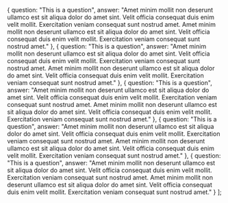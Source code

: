 ---
---

  {
    question: "This is a question",
    answer: "Amet minim mollit non deserunt ullamco est sit aliqua dolor do amet sint. Velit officia consequat duis enim velit mollit. Exercitation veniam consequat sunt nostrud amet. Amet minim mollit non deserunt ullamco est sit aliqua dolor do amet sint. Velit officia consequat duis enim velit mollit. Exercitation veniam consequat sunt nostrud amet."
  },
  {
    question: "This is a question",
    answer: "Amet minim mollit non deserunt ullamco est sit aliqua dolor do amet sint. Velit officia consequat duis enim velit mollit. Exercitation veniam consequat sunt nostrud amet. Amet minim mollit non deserunt ullamco est sit aliqua dolor do amet sint. Velit officia consequat duis enim velit mollit. Exercitation veniam consequat sunt nostrud amet."
  },
  {
    question: "This is a question",
    answer: "Amet minim mollit non deserunt ullamco est sit aliqua dolor do amet sint. Velit officia consequat duis enim velit mollit. Exercitation veniam consequat sunt nostrud amet. Amet minim mollit non deserunt ullamco est sit aliqua dolor do amet sint. Velit officia consequat duis enim velit mollit. Exercitation veniam consequat sunt nostrud amet."
  },
  {
    question: "This is a question",
    answer: "Amet minim mollit non deserunt ullamco est sit aliqua dolor do amet sint. Velit officia consequat duis enim velit mollit. Exercitation veniam consequat sunt nostrud amet. Amet minim mollit non deserunt ullamco est sit aliqua dolor do amet sint. Velit officia consequat duis enim velit mollit. Exercitation veniam consequat sunt nostrud amet."
  },
  {
    question: "This is a question",
    answer: "Amet minim mollit non deserunt ullamco est sit aliqua dolor do amet sint. Velit officia consequat duis enim velit mollit. Exercitation veniam consequat sunt nostrud amet. Amet minim mollit non deserunt ullamco est sit aliqua dolor do amet sint. Velit officia consequat duis enim velit mollit. Exercitation veniam consequat sunt nostrud amet."
  }
];

